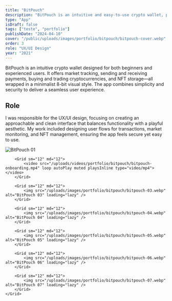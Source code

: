 ```yaml
---
title: "BitPouch"
description: "BitPouch is an intuitive and easy-to-use crypto wallet, perfect for both beginners and experienced users."
type: "App"
isDraft: false
tags: ["teste", "portfolio"]
publishDate: "2024-04-10"
cover: "/public/uploads/images/portfolio/bitpouch/bitpouch-cover.webp"
order: 3
role: "UX/UI Design"
year: "2021"
---
```



<div class="wrap-sm">

BitPouch is an intuitive crypto wallet designed for both beginners and experienced users. It offers market tracking, sending and receiving payments, buying and trading cryptocurrencies, and NFT storage—all wrapped in a minimalist 8-bit visual style. The app combines simplicity and security to deliver a seamless user experience.


## Role 

I was responsible for the UX/UI design, focusing on creating an approachable and clean interface that balances functionality with a playful aesthetic. My work included designing user flows for transactions, market monitoring, and NFT management, ensuring the app feels secure yet easy to use.


</div>

<div class="wrap-wider">
    <Grid isContainer>
        <Grid sm="12" md="12">
            <img src="/uploads/images/portfolio/bitpouch/bitpouch-01.webp" alt="BitPouch 01" loading="lazy" />
        </Grid>

        <Grid sm="12" md="12">
            <video src="/uploads/videos/portfolio/bitpouch/bitpouch-onboarding.mp4" loop autoPlay muted playsInline type="video/mp4"></video>
        </Grid>

        <Grid sm="12" md="12">
            <img src="/uploads/images/portfolio/bitpouch/bitpouch-03.webp" alt="BitPouch 03" loading="lazy" />
        </Grid>

        <Grid sm="12" md="12">
            <img src="/uploads/images/portfolio/bitpouch/bitpouch-04.webp" alt="BitPouch 04" loading="lazy" />
        </Grid>

        <Grid sm="12" md="12">
            <img src="/uploads/images/portfolio/bitpouch/bitpouch-05.webp" alt="BitPouch 05" loading="lazy" />
        </Grid>

        <Grid sm="12" md="12">
            <img src="/uploads/images/portfolio/bitpouch/bitpouch-06.webp" alt="BitPouch 06" loading="lazy" />
        </Grid>

        <Grid sm="12" md="12">
            <img src="/uploads/images/portfolio/bitpouch/bitpouch-07.webp" alt="BitPouch 07" loading="lazy" />
        </Grid>
    </Grid>
</div>